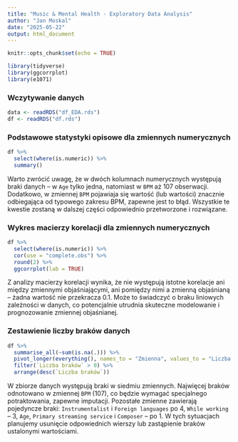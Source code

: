 ```yaml
---
title: "Music & Mental Health - Exploratory Data Analysis"
author: "Jan Moskal"
date: "2025-05-22"
output: html_document
---
```


```r
knitr::opts_chunk$set(echo = TRUE)
```

```r
library(tidyverse)
library(ggcorrplot)
library(e1071)
```


### Wczytywanie danych
```r
data <- readRDS("df_EDA.rds")
df <- readRDS("df.rds")
```

### Podstawowe statystyki opisowe dla zmiennych numerycznych
```r
df %>%
  select(where(is.numeric)) %>%
  summary()
```

Warto zwrócić uwagę, że w dwóch kolumnach numerycznych występują braki danych – w `Age` tylko jedna, natomiast w `BPM` aż 107 obserwacji. Dodatkowo, w zmiennej `BPM` pojawiaja się wartość (lub wartości) znacznie odbiegająca od typowego zakresu BPM, zapewne jest to błąd. Wszystkie te kwestie zostaną w dalszej części odpowiednio przetworzone i rozwiązane.

### Wykres macierzy korelacji dla zmiennych numerycznych
```r
df %>%
  select(where(is.numeric)) %>%
  cor(use = "complete.obs") %>%
  round(2) %>% 
  ggcorrplot(lab = TRUE)
```

Z analizy macierzy korelacji wynika, że nie występują istotne korelacje ani między zmiennymi objaśniającymi, ani pomiędzy nimi a zmienną objaśnianą – żadna wartość nie przekracza 0.1. Może to świadczyć o braku liniowych zależności w danych, co potencjalnie utrudnia skuteczne modelowanie i prognozowanie zmiennej objaśnianej.

### Zestawienie liczby braków danych
```r
df %>%
  summarise_all(~sum(is.na(.))) %>%
  pivot_longer(everything(), names_to = "Zmienna", values_to = "Liczba braków") %>%
  filter(`Liczba braków` > 0) %>% 
  arrange(desc(`Liczba braków`))
```

W zbiorze danych występują braki w siedmiu zmiennych. Najwięcej braków odnotowano w zmiennej `BPM` (107), co będzie wymagać specjalnego potraktowania, zapewne imputacji. Pozostałe zmienne zawierają pojedyncze braki: `Instrumentalist` i `Foreign languages` po 4, `While working` – 3, `Age`, `Primary streaming service` i `Composer` – po 1. W tych sytuacjach planujemy usunięcie odpowiednich wierszy lub zastąpienie braków ustalonymi wartościami.